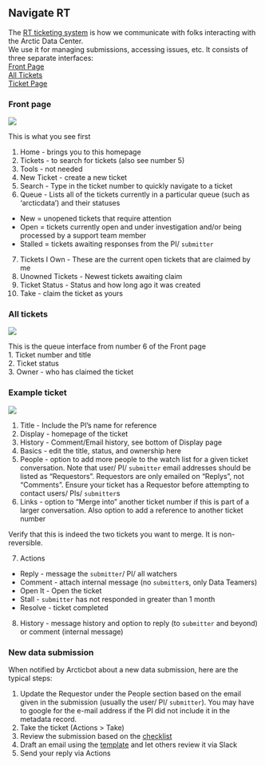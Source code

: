 ## Navigate RT

The <a href = 'https://support.nceas.ucsb.edu/rt/' target='_blank'>RT ticketing system</a> is how we
communicate with folks interacting with the Arctic Data Center.  
We use it for managing submissions, accessing issues, etc. It consists of
three separate interfaces:  
[Front Page](#front-page)  
[All Tickets](#all-tickets)  
[Ticket Page](#example-ticket)

### Front page 

![](../images/front_page_rt.png)

This is what you see first   

1. Home - brings you to this homepage  
2. Tickets - to search for tickets (also see number 5)  
3. Tools - not needed  
4. New Ticket - create a new ticket  
5. Search - Type in the ticket number to quickly navigate to a ticket  
6. Queue - Lists all of the tickets currently in a particular queue (such as 'arcticdata') and their statuses  
 + New = unopened tickets that require attention  
 + Open = tickets currently open and under investigation and/or being processed by a support team member  
 + Stalled = tickets awaiting responses from the PI/ `submitter`  
7. Tickets I Own - These are the current open tickets that are claimed by me  
8. Unowned Tickets - Newest tickets awaiting claim  
9. Ticket Status - Status and how long ago it was created  
10. Take - claim the ticket as yours  

### All tickets

![](../images/all_tickets_rt.png)   

This is the queue interface from number 6 of the Front page  
1. Ticket number and title  
2. Ticket status  
3. Owner - who has claimed the ticket  

### Example ticket 

![](../images/example_ticket_rt.png)  

1. Title - Include the PI's name for reference  
2. Display - homepage of the ticket  
3. History - Comment/Email history, see bottom of Display page  
4. Basics - edit the title, status, and ownership here  
5. People - option to add more people to the watch list for a given ticket conversation. Note that user/ PI/ `submitter` email addresses should be listed as "Requestors". Requestors are only emailed on "Replys", not "Comments". Ensure your ticket has a Requestor before attempting to contact users/ PIs/ `submitter`s   
6. Links - option to "Merge into" another ticket number if this is part of a larger conversation. Also option to add a reference to another ticket number  

:::{.callout-warning}
Verify that this is indeed the two tickets you want to merge. It is non-reversible.
:::


7. Actions  
 + Reply - message the `submitter`/ PI/ all watchers  
 + Comment - attach internal message (no `submitter`s, only Data Teamers)  
 + Open It - Open the ticket  
 + Stall - `submitter` has not responded in greater than 1 month  
 + Resolve - ticket completed  
8. History - message history and option to reply (to `submitter` and beyond) or comment (internal message)

### New data submission
When notified by Arcticbot about a new data submission, here are the typical steps:

1. Update the Requestor under the People section based on the email given in the submission (usually the user/ PI/ `submitter`). You may have to google for the e-mail address if the PI did not include it in the metadata record.
2. Take the ticket (Actions > Take)
3. Review the submission based on the <a href = 'https://nceas.github.io/datateam-training/reference/initial-review-checklist.html' target='_blank'>checklist</a>
4. Draft an email using the <a href = 'https://nceas.github.io/datateam-training/reference/email-templates.html' target='_blank'>template</a> and let others review it via Slack
5. Send your reply via Actions
